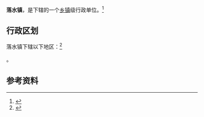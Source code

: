 {{中国乡级行政区|53/03/81/107/000}}

'''落水镇'''，是{{PRC admin/fullname|53/03/81/107/000|3}}下辖的一个[[乡镇|乡镇]]级行政单位。<ref>{{PRC admin/ref sgc|{{PRC admin/parent|53/03/81/107/000}}}}</ref>

== 行政区划 ==

落水镇下辖以下地区：<ref>{{PRC admin/ref sgc|53/03/81/107/000}}</ref>

{{PRC admin/children|53/03/81/107/000}}。

== 参考资料 ==

{{reflist}}

{{行政区划小作品}}
{{PRC admin/navcat|53/03/81/107/000}}